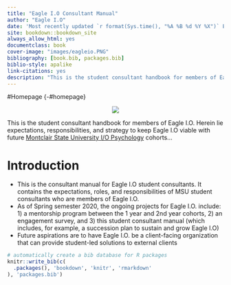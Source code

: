 --- 
title: "Eagle I.O Consultant Manual"
author: "Eagle I.O"
date: 'Most recently updated `r format(Sys.time(), "%A %B %d %Y %X")` Eastern'
site: bookdown::bookdown_site
always_allow_html: yes
documentclass: book
cover-image: "images/eagleio.PNG"
bibliography: [book.bib, packages.bib]
biblio-style: apalike
link-citations: yes
description: "This is the student consultant handbook for members of Eagle I.O. The output format for this example is bookdown::gitbook."
---

#Homepage {-#homepage}

<center>
![](images/eagleio.PNG)
</center> 

This is the student consultant handbook for members of Eagle I.O. Herein lie expectations, responsibilities, and strategy to keep Eagle I.O viable with future [Montclair State University I/O Psychology](https://www.montclair.edu/psychology/graduate-programs/industrial-organizational-psychology/) cohorts...


# Introduction

+ This is the consultant manual for Eagle I.O student consultants. It contains the              expectations, roles, and responsibilities of MSU student consultants who are members of Eagle I.O.
+ As of Spring semester 2020, the ongoing projects for Eagle I.O. include: 1) a mentorship program between the 1 year and 2nd year cohorts, 2) an engagement survey, and 3) this student consultant manual (which includes, for example, a succession plan to sustain and grow Eagle I.O)
+ Future aspirations are to have Eagle I.O. be a client-facing organization that can provide student-led solutions to external clients


```{r include=FALSE}
# automatically create a bib database for R packages
knitr::write_bib(c(
  .packages(), 'bookdown', 'knitr', 'rmarkdown'
), 'packages.bib')
```



